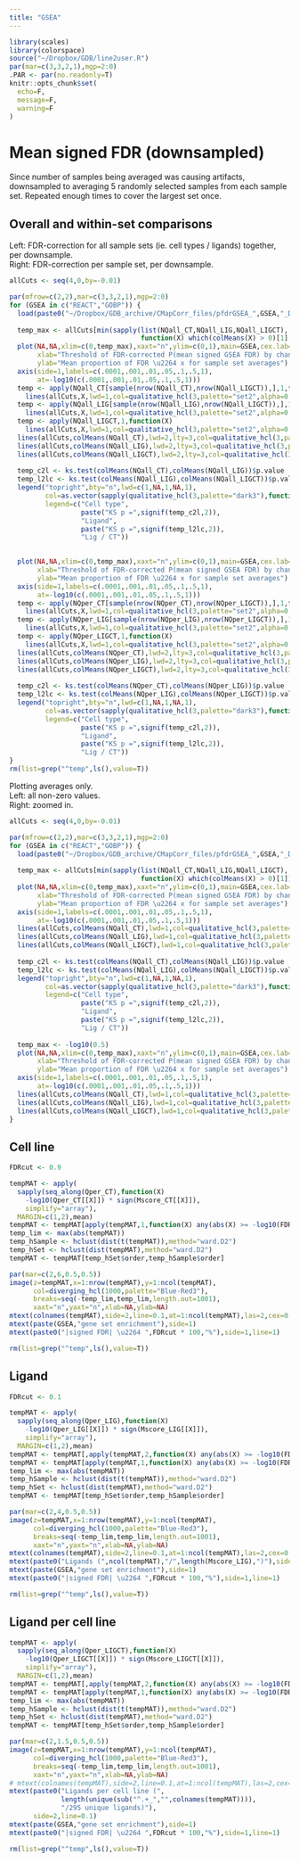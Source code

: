 ```yaml
---
title: "GSEA"
---
```

  
```r
library(scales)
library(colorspace)
source("~/Dropbox/GDB/line2user.R")
par(mar=c(3,3,2,1),mgp=2:0)
.PAR <- par(no.readonly=T)
knitr::opts_chunk$set(
  echo=F,
  message=F,
  warning=F
)
```

# Mean signed FDR (downsampled)  

Since number of samples being averaged was causing artifacts, downsampled to averaging 5 randomly selected samples from each sample set.  Repeated enough times to cover the largest set once.

## Overall and within-set comparisons

Left: FDR-correction for all sample sets (ie. cell types / ligands) together, per downsample.  
Right: FDR-correction per sample set, per downsample.  

```r
allCuts <- seq(4,0,by=-0.01)

par(mfrow=c(2,2),mar=c(3,3,2,1),mgp=2:0)
for (GSEA in c("REACT","GOBP")) {
  load(paste0("~/Dropbox/GDB_archive/CMapCorr_files/pfdrGSEA_",GSEA,"_DS.RData"))
  
  temp_max <- allCuts[min(sapply(list(NQall_CT,NQall_LIG,NQall_LIGCT),
                                 function(X) which(colMeans(X) > 0)[1] - 1))]
  plot(NA,NA,xlim=c(0,temp_max),xaxt="n",ylim=c(0,1),main=GSEA,cex.lab=0.9,
       xlab="Threshold of FDR-corrected P(mean signed GSEA FDR) by chance",
       ylab="Mean proportion of FDR \u2264 x for sample set averages")
  axis(side=1,labels=c(.0001,.001,.01,.05,.1,.5,1),
       at=-log10(c(.0001,.001,.01,.05,.1,.5,1)))
  temp <- apply(NQall_CT[sample(nrow(NQall_CT),nrow(NQall_LIGCT)),],1,function(X)
    lines(allCuts,X,lwd=1,col=qualitative_hcl(3,palette="set2",alpha=0.5)[1]))
  temp <- apply(NQall_LIG[sample(nrow(NQall_LIG),nrow(NQall_LIGCT)),],1,function(X)
    lines(allCuts,X,lwd=1,col=qualitative_hcl(3,palette="set2",alpha=0.5)[2]))
  temp <- apply(NQall_LIGCT,1,function(X)
    lines(allCuts,X,lwd=1,col=qualitative_hcl(3,palette="set2",alpha=0.5)[3]))
  lines(allCuts,colMeans(NQall_CT),lwd=2,lty=3,col=qualitative_hcl(3,palette="dark3")[1])
  lines(allCuts,colMeans(NQall_LIG),lwd=2,lty=3,col=qualitative_hcl(3,palette="dark3")[2])
  lines(allCuts,colMeans(NQall_LIGCT),lwd=2,lty=3,col=qualitative_hcl(3,palette="dark3")[3])
  
  temp_c2l <- ks.test(colMeans(NQall_CT),colMeans(NQall_LIG))$p.value
  temp_l2lc <- ks.test(colMeans(NQall_LIG),colMeans(NQall_LIGCT))$p.value
  legend("topright",bty="n",lwd=c(1,NA,1,NA,1),
         col=as.vector(sapply(qualitative_hcl(3,palette="dark3"),function(X) c(X,NA)))[1:5],
         legend=c("Cell type",
                  paste("KS p =",signif(temp_c2l,2)),
                  "Ligand",
                  paste("KS p =",signif(temp_l2lc,2)),
                  "Lig / CT"))
  

  plot(NA,NA,xlim=c(0,temp_max),xaxt="n",ylim=c(0,1),main=GSEA,cex.lab=0.9,
       xlab="Threshold of FDR-corrected P(mean signed GSEA FDR) by chance",
       ylab="Mean proportion of FDR \u2264 x for sample set averages")
  axis(side=1,labels=c(.0001,.001,.01,.05,.1,.5,1),
       at=-log10(c(.0001,.001,.01,.05,.1,.5,1)))
  temp <- apply(NQper_CT[sample(nrow(NQper_CT),nrow(NQper_LIGCT)),],1,function(X)
    lines(allCuts,X,lwd=1,col=qualitative_hcl(3,palette="set2",alpha=0.5)[1]))
  temp <- apply(NQper_LIG[sample(nrow(NQper_LIG),nrow(NQper_LIGCT)),],1,function(X)
    lines(allCuts,X,lwd=1,col=qualitative_hcl(3,palette="set2",alpha=0.5)[2]))
  temp <- apply(NQper_LIGCT,1,function(X)
    lines(allCuts,X,lwd=1,col=qualitative_hcl(3,palette="set2",alpha=0.5)[3]))
  lines(allCuts,colMeans(NQper_CT),lwd=2,lty=3,col=qualitative_hcl(3,palette="dark3")[1])
  lines(allCuts,colMeans(NQper_LIG),lwd=2,lty=3,col=qualitative_hcl(3,palette="dark3")[2])
  lines(allCuts,colMeans(NQper_LIGCT),lwd=2,lty=3,col=qualitative_hcl(3,palette="dark3")[3])
  
  temp_c2l <- ks.test(colMeans(NQper_CT),colMeans(NQper_LIG))$p.value
  temp_l2lc <- ks.test(colMeans(NQper_LIG),colMeans(NQper_LIGCT))$p.value
  legend("topright",bty="n",lwd=c(1,NA,1,NA,1),
         col=as.vector(sapply(qualitative_hcl(3,palette="dark3"),function(X) c(X,NA)))[1:5],
         legend=c("Cell type",
                  paste("KS p =",signif(temp_c2l,2)),
                  "Ligand",
                  paste("KS p =",signif(temp_l2lc,2)),
                  "Lig / CT"))
}
rm(list=grep("^temp",ls(),value=T))
```

Plotting averages only.  
Left: all non-zero values.  
Right: zoomed in.  

```r
allCuts <- seq(4,0,by=-0.01)

par(mfrow=c(2,2),mar=c(3,3,2,1),mgp=2:0)
for (GSEA in c("REACT","GOBP")) {
  load(paste0("~/Dropbox/GDB_archive/CMapCorr_files/pfdrGSEA_",GSEA,"_DS.RData"))
  
  temp_max <- allCuts[min(sapply(list(NQall_CT,NQall_LIG,NQall_LIGCT),
                                 function(X) which(colMeans(X) > 0)[1]))]
  plot(NA,NA,xlim=c(0,temp_max),xaxt="n",ylim=c(0,1),main=GSEA,cex.lab=0.9,
       xlab="Threshold of FDR-corrected P(mean signed GSEA FDR) by chance",
       ylab="Mean proportion of FDR \u2264 x for sample set averages")
  axis(side=1,labels=c(.0001,.001,.01,.05,.1,.5,1),
       at=-log10(c(.0001,.001,.01,.05,.1,.5,1)))
  lines(allCuts,colMeans(NQall_CT),lwd=1,col=qualitative_hcl(3,palette="dark3")[1])
  lines(allCuts,colMeans(NQall_LIG),lwd=1,col=qualitative_hcl(3,palette="dark3")[2])
  lines(allCuts,colMeans(NQall_LIGCT),lwd=1,col=qualitative_hcl(3,palette="dark3")[3])
  
  temp_c2l <- ks.test(colMeans(NQall_CT),colMeans(NQall_LIG))$p.value
  temp_l2lc <- ks.test(colMeans(NQall_LIG),colMeans(NQall_LIGCT))$p.value
  legend("topright",bty="n",lwd=c(1,NA,1,NA,1),
         col=as.vector(sapply(qualitative_hcl(3,palette="dark3"),function(X) c(X,NA)))[1:5],
         legend=c("Cell type",
                  paste("KS p =",signif(temp_c2l,2)),
                  "Ligand",
                  paste("KS p =",signif(temp_l2lc,2)),
                  "Lig / CT"))
  
  temp_max <- -log10(0.5)
  plot(NA,NA,xlim=c(0,temp_max),xaxt="n",ylim=c(0,1),main=GSEA,cex.lab=0.9,
       xlab="Threshold of FDR-corrected P(mean signed GSEA FDR) by chance",
       ylab="Mean proportion of FDR \u2264 x for sample set averages")
  axis(side=1,labels=c(.0001,.001,.01,.05,.1,.5,1),
       at=-log10(c(.0001,.001,.01,.05,.1,.5,1)))
  lines(allCuts,colMeans(NQall_CT),lwd=1,col=qualitative_hcl(3,palette="dark3")[1])
  lines(allCuts,colMeans(NQall_LIG),lwd=1,col=qualitative_hcl(3,palette="dark3")[2])
  lines(allCuts,colMeans(NQall_LIGCT),lwd=1,col=qualitative_hcl(3,palette="dark3")[3])
}

```


## Cell line  

```r
FDRcut <- 0.9

tempMAT <- apply(
  sapply(seq_along(Qper_CT),function(X) 
    -log10(Qper_CT[[X]]) * sign(Mscore_CT[[X]]),
    simplify="array"),
  MARGIN=c(1,2),mean)
tempMAT <- tempMAT[apply(tempMAT,1,function(X) any(abs(X) >= -log10(FDRcut))),]
temp_lim <- max(abs(tempMAT))
temp_hSample <- hclust(dist(t(tempMAT)),method="ward.D2") 
temp_hSet <- hclust(dist(tempMAT),method="ward.D2")
tempMAT <- tempMAT[temp_hSet$order,temp_hSample$order]

par(mar=c(2,6,0.5,0.5))
image(z=tempMAT,x=1:nrow(tempMAT),y=1:ncol(tempMAT),
      col=diverging_hcl(1000,palette="Blue-Red3"),
      breaks=seq(-temp_lim,temp_lim,length.out=1001),
      xaxt="n",yaxt="n",xlab=NA,ylab=NA)
mtext(colnames(tempMAT),side=2,line=0.1,at=1:ncol(tempMAT),las=2,cex=0.7)
mtext(paste(GSEA,"gene set enrichment"),side=1)
mtext(paste0("|signed FDR| \u2264 ",FDRcut * 100,"%"),side=1,line=1)

rm(list=grep("^temp",ls(),value=T))
```

## Ligand  

```r
FDRcut <- 0.1

tempMAT <- apply(
  sapply(seq_along(Qper_LIG),function(X) 
    -log10(Qper_LIG[[X]]) * sign(Mscore_LIG[[X]]),
    simplify="array"),
  MARGIN=c(1,2),mean)
tempMAT <- tempMAT[,apply(tempMAT,2,function(X) any(abs(X) >= -log10(FDRcut)))]
tempMAT <- tempMAT[apply(tempMAT,1,function(X) any(abs(X) >= -log10(FDRcut))),]
temp_lim <- max(abs(tempMAT))
temp_hSample <- hclust(dist(t(tempMAT)),method="ward.D2") 
temp_hSet <- hclust(dist(tempMAT),method="ward.D2")
tempMAT <- tempMAT[temp_hSet$order,temp_hSample$order]

par(mar=c(2,4,0.5,0.5))
image(z=tempMAT,x=1:nrow(tempMAT),y=1:ncol(tempMAT),
      col=diverging_hcl(1000,palette="Blue-Red3"),
      breaks=seq(-temp_lim,temp_lim,length.out=1001),
      xaxt="n",yaxt="n",xlab=NA,ylab=NA)
mtext(colnames(tempMAT),side=2,line=0.1,at=1:ncol(tempMAT),las=2,cex=0.7)
mtext(paste0("Ligands (",ncol(tempMAT),"/",length(Mscore_LIG),")"),side=2,line=3)
mtext(paste(GSEA,"gene set enrichment"),side=1)
mtext(paste0("|signed FDR| \u2264 ",FDRcut * 100,"%"),side=1,line=1)

rm(list=grep("^temp",ls(),value=T))
```

## Ligand per cell line  

```r
tempMAT <- apply(
  sapply(seq_along(Qper_LIGCT),function(X) 
    -log10(Qper_LIGCT[[X]]) * sign(Mscore_LIGCT[[X]]),
    simplify="array"),
  MARGIN=c(1,2),mean)
tempMAT <- tempMAT[,apply(tempMAT,2,function(X) any(abs(X) >= -log10(FDRcut)))]
tempMAT <- tempMAT[apply(tempMAT,1,function(X) any(abs(X) >= -log10(FDRcut))),]
temp_lim <- max(abs(tempMAT))
temp_hSample <- hclust(dist(t(tempMAT)),method="ward.D2") 
temp_hSet <- hclust(dist(tempMAT),method="ward.D2")
tempMAT <- tempMAT[temp_hSet$order,temp_hSample$order]

par(mar=c(2,1.5,0.5,0.5))
image(z=tempMAT,x=1:nrow(tempMAT),y=1:ncol(tempMAT),
      col=diverging_hcl(1000,palette="Blue-Red3"),
      breaks=seq(-temp_lim,temp_lim,length.out=1001),
      xaxt="n",yaxt="n",xlab=NA,ylab=NA)
# mtext(colnames(tempMAT),side=2,line=0.1,at=1:ncol(tempMAT),las=2,cex=0.7)
mtext(paste0("Ligands per cell line (",
             length(unique(sub("^.+_","",colnames(tempMAT)))),
             "/295 unique ligands)"),
      side=2,line=0.1)
mtext(paste(GSEA,"gene set enrichment"),side=1)
mtext(paste0("|signed FDR| \u2264 ",FDRcut * 100,"%"),side=1,line=1)

rm(list=grep("^temp",ls(),value=T))
```


